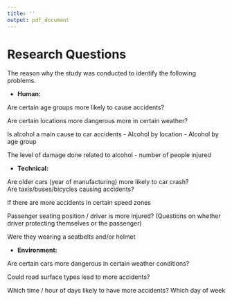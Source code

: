 ```yaml
---
title: ''
output: pdf_document
---
```



# Research Questions

The reason why the study was conducted to identify the following problems.  

* **Human:**
		
Are certain age groups more likely to cause accidents?

Are certain locations more dangerous more in certain weather?

Is alcohol a main cause to car accidents
		- Alcohol by location
		- Alcohol by age group
		
The level of damage done related to alcohol
		- number of people injured
		
* **Technical:** 
		
Are older cars (year of manufacturing) more likely to car crash?		
Are taxis/buses/bicycles causing accidents?

If there are more accidents in certain speed zones		

Passenger seating position / driver is more injured? (Questions on whether driver protecting themselves or the passenger)		

Were they wearing a seatbelts and/or helmet

* **Environment:**

Are certain cars more dangerous in certain weather conditions?

Could road surface types lead to more accidents?

Which time / hour of days likely to have more accidents? Which day of week
